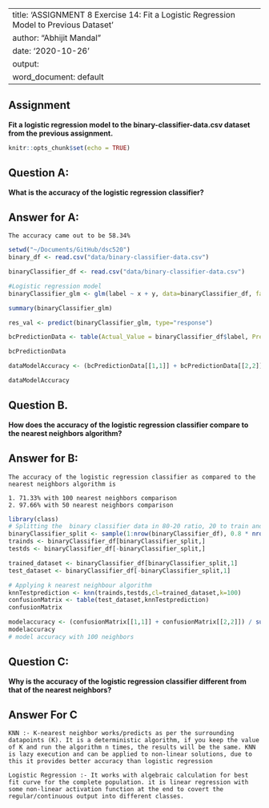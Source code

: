 
---
title: 'ASSIGNMENT 8 Exercise 14: Fit a Logistic Regression Model to Previous Dataset'
author: "Abhijit Mandal"
date: '2020-10-26'
output:
  word_document: default
---

## Assignment
**Fit a logistic regression model to the binary-classifier-data.csv dataset from the previous assignment.**

```r
knitr::opts_chunk$set(echo = TRUE)
```

## Question A:
**What is the accuracy of the logistic regression classifier?**

## Answer for A:
```
The accuracy came out to be 58.34%
```


```r
setwd("~/Documents/GitHub/dsc520")
binary_df <- read.csv("data/binary-classifier-data.csv")

binaryClassifier_df <- read.csv("data/binary-classifier-data.csv")

#Logistic regression model
binaryClassifier_glm <- glm(label ~ x + y, data=binaryClassifier_df, family = binomial)

summary(binaryClassifier_glm)

res_val <- predict(binaryClassifier_glm, type="response")

bcPredictionData <- table(Actual_Value = binaryClassifier_df$label, Predicted_Value = res_val > 0.5)

bcPredictionData

dataModelAccuracy <- (bcPredictionData[[1,1]] + bcPredictionData[[2,2]]) / sum(bcPredictionData)

dataModelAccuracy

```


## Question B. 
**How does the accuracy of the logistic regression classifier compare to the nearest neighbors algorithm?**

## Answer for B:
```
The accuracy of the logistic regression classifier as compared to the nearest neighbors algorithm is 

1. 71.33% with 100 nearest neighbors comparison
2. 97.66% with 50 nearest neighbors comparison
```

```r
library(class)
# Splitting the  binary classifier data in 80-20 ratio, 20 to train and 80 to test
binaryClassifier_split <- sample(1:nrow(binaryClassifier_df), 0.8 * nrow(binaryClassifier_df))
trainds <- binaryClassifier_df[binaryClassifier_split,]
testds <- binaryClassifier_df[-binaryClassifier_split,]

trained_dataset <- binaryClassifier_df[binaryClassifier_split,1]
test_dataset <- binaryClassifier_df[-binaryClassifier_split,1]

# Applying k nearest neighbour algorithm
knnTestprediction <- knn(trainds,testds,cl=trained_dataset,k=100)
confusionMatrix <- table(test_dataset,knnTestprediction)
confusionMatrix

modelaccuracy <- (confusionMatrix[[1,1]] + confusionMatrix[[2,2]]) / sum(confusionMatrix)
modelaccuracy
# model accuracy with 100 neighbors

```


## Question C:
**Why is the accuracy of the logistic regression classifier different from that of the nearest neighbors?**

## Answer For C
```
KNN :- K-nearest neighbor works/predicts as per the surrounding datapoints (K). It is a deterministic algorithm, if you keep the value of K and run the algorithm n times, the results will be the same. KNN is lazy execution and can be applied to non-linear solutions, due to this it provides better accuracy than logistic regression

Logistic Regression :- It works with algebraic calculation for best fit curve for the complete population. it is linear regression with some non-linear activation function at the end to covert the regular/continuous output into different classes.
```




